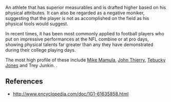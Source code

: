 An athlete that has superior measurables and is drafted higher based on his physical attributes. It can also be regarded as a negative moniker, suggesting that the player is not as accomplished on the field as his physical tools would suggest.

In recent times, it has been most commonly applied to football players who put on impressive performances at the NFL combine or at pro days, showing physical talents far greater than any they have demonstrated during their college playing days. 

The most high profile of these include [[Mike Mamula]], [[John Thierry]], [[Tebucky Jones]] and Trey Junkin. <ref>.

==References==

* http://www.encyclopedia.com/doc/1G1-61635858.html